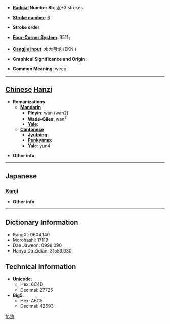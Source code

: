 * '''[[Wiktionary:Chinese radical index| Radical]] Number 85''': [[Wiktionary:Chinese radical index 水|水]]+3 strokes

* '''[[Wiktionary:Chinese total strokes index|Stroke number]]''': [[Wiktionary:Chinese total strokes index 6|6]]

* '''Stroke order''': 

* '''[[Wiktionary:Chinese four corner index|Four-Corner System]]''': 3511<sub>7</sub>

* '''[[Wiktionary:Chinese Cangjie index|Cangjie input]]''': 水大弓戈 (EKNI)

* '''Graphical Significance and Origin''': 

* '''Common Meaning''': weep

----

== [[Chinese]] [[Hanzi]] ==

* '''Romanizations'''
** '''[[Mandarin]]'''
*** '''[[Pinyin]]''': wán (wan2)
*** '''[[Wade-Giles]]''': wan<sup>2</sup>
*** '''[[Yale]]''': 
** '''[[Cantonese]]'''
*** '''[[Jyutping]]''':
*** '''[[Penkyamp]]''': 
*** '''[[Yale]]''': yun4

* '''Other info''': 

----

==Japanese==
===[[Kanji]]===
{{kanji|on readings=[[かん]] (kan), [[がん]] (gan)
|kun readings=
}}

* '''Other info''':  

----

== Dictionary Information ==

* KangXi: 0604.140
* Morohashi: 17119
* Dae Jaweon: 0998.090
* Hanyu Da Zidian: 31553.030

== Technical Information ==

* '''Unicode''':
** Hex: 6C4D
** Decimal: 27725
* '''Big5''':
** Hex: A6C5
** Decimal: 42693

[[fr:汍]]